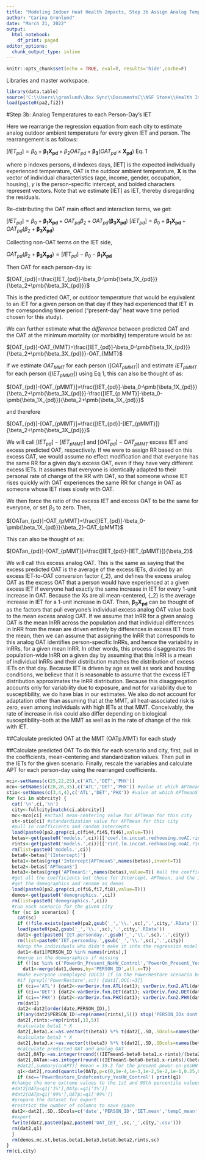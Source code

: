 ---
title: "Modeling Indoor Heat Health Impacts, Step 3b Assign Analog Temperatures to Person-Days"
author: "Carina Gronlund"
date: "March 21, 2022"
output:
  html_notebook:
    df_print: paged
editor_options:
  chunk_output_type: inline
---

```{r chunk setup, include=FALSE}
knitr::opts_chunk$set(echo = TRUE, eval=T, results='hide',cache=F)
```

Libraries and master workspace.
```{r libs, eval=T}
library(data.table)
source('C:\\Users\\gronlund\\Box Sync\\DocumentsC\\NSF Stone\\Health Impact Function\\Programs\\paths_filenames.R', local = knitr::knit_global())
load(paste0(pa2,fi2))
```

#Step 3b: Analog Temperatures to each Person-Day's IET

Here we rearrange the regression equation from each city to estimate analog outdoor ambient temperature for every given IET and person. The rearrangement is as follows:

$[IET_{pd}]=\beta_0+\pmb{\beta_1X_{pd}}+\beta_2OAT_{pd}+\pmb{\beta_3}(OAT_{pd}\times\pmb{X_{pd}})$ Eq. 1

where p indexes persons, d indexes days, [IET] is the expected individually experienced temperature, OAT is the outdoor ambient temperature, $\pmb{X}$ is the vector of individual characteristics (age, income, gender, occupation, housing), $\gamma$ is the person-specific intercept, and bolded characters represent vectors. Note that we estimate [IET] as IET, thereby disregarding the residuals.

Re-distributing the OAT main effect and interaction terms, we get:

$[IET_{pd}]=\beta_0+\pmb{\beta_1X_{pd}}+OAT_{pd}\beta_2+OAT_{pd}(\pmb{\beta_3X_{pd}})$
$[IET_{pd}]=\beta_0+\pmb{\beta_1X_{pd}}+OAT_{pd}(\beta_2+\pmb{\beta_3X_{pd}})$

Collecting non-OAT terms on the IET side,

$OAT_{pd}(\beta_2+\pmb{\beta_3X_{pd}})=[IET_{pd}]-\beta_0-\pmb{\beta_1X_{pd}}$

Then OAT for each person-day is:

$[OAT_{pd}]=\frac{[IET_{pd}]-\beta_0-\pmb{\beta_1X_{pd}}}{\beta_2+\pmb{\beta_3X_{pd}}}$

This is the predicted OAT, or outdoor temperature that would be equivalent to an IET for a given person on that day if they had experienced that IET in the corresponding time period ("present-day" heat wave time period chosen for this study). 

We can further estimate what the *difference* between predicted OAT and the OAT at the minimum mortality (or morbidity) temperature would be as:

$[OAT_{pd}]-OAT_{MMT}=\frac{[IET_{pd}]-\beta_0-\pmb{\beta_1X_{pd}}}{\beta_2+\pmb{\beta_3X_{pd}}}-OAT_{MMT}$

If we estimate $OAT_{MMT}$ for each person ($[OAT_{pMMT}]$) and estimate $IET_{pMMT}$ for each person ($[IET_{pMMT}]$) using Eq 1, this can also be thought of as:

$[OAT_{pd}]-[OAT_{pMMT}]=\frac{[IET_{pd}]-\beta_0-\pmb{\beta_1X_{pd}}}{\beta_2+\pmb{\beta_3X_{pd}}}-\frac{[IET_{p MMT}]-\beta_0-\pmb{\beta_1X_{pd}}}{\beta_2+\pmb{\beta_3X_{pd}}}$

and therefore

$[OAT_{pd}]-[OAT_{pMMT}]=\frac{[IET_{pd}]-[IET_{pMMT}]}{\beta_2+\pmb{\beta_3X_{pd}}}$

We will call $[IET_{pd}]-[IET_{pMMT}]$ and $[OAT_{pd}]-OAT_{pMMT}$ excess IET and excess predicted OAT, respectively. If we were to assign RR based on this excess OAT, we would assume no effect modification and that everyone has the same RR for a given day's excess OAT, even if they have very different excess IETs. It assumes that everyone is identically adapted to their personal rate of change of the RR with OAT, so that someone whose IET rises quickly with OAT experiences the same RR for change in OAT as someone whose IET rises slowly with OAT.

We then force the ratio of the excess IET and excess OAT to be the same for everyone, or set $\beta_3$ to zero. Then,

$[OATan_{pd}]-OAT_{pMMT}=\frac{[IET_{pd}]-\beta_0-\pmb{\beta_1X_{pd}}}{\beta_2}-OAT_{pMMT}$

This can also be thought of as:

$[OATan_{pd}]-[OAT_{pMMT}]=\frac{[IET_{pd}]-[IET_{pMMT}]}{\beta_2}$


We will call this excess analog OAT. This is the same as saying that the excess predicted OAT is the average of the excess IETs, divided by an excess IET-to-OAT conversion factor {\beta_2}, and defines the excess analog OAT as the excess OAT that a person would have experienced at a given excess IET if everyone had exactly the same increase in IET for every 1-unit increase in OAT. Because the Xs are all mean-centered, {\beta_2} is the average increase in IET for a 1-unit increase in OAT. Then, $\pmb{\beta_3X_{pd}}$ can be thought of as the factors that pull everyone's individual excess analog OAT value back to the mean excess analog OAT. If we assume that lnRR for a given analog OAT is the mean lnRR across the population and that individual differences in lnRR from the mean are driven entirely by differences in excess IET from the mean, then we can assume that assigning the lnRR that corresponds to this analog OAT identifies person-specific lnRRs, and hence the variability in lnRRs, for a given mean lnRR. In other words, this process disaggreates the population-wide lnRR on a given day by assuming that this lnRR is a mean of individual lnRRs and their distribution matches the distribution of excess IETs on that day. Because IET is driven by age as well as work and housing conditions, we believe that it is reasonable to assume that the excess IET distribution approximates the lnRR distribution. Because this disaggregation accounts only for variability due to exposure, and not for variability due to susceptibility, we do have bias in our estimates. We also do not account for adaptation other than assuming that at the MMT, all heat-associated risk is zero, even among individuals with high IETs at that MMT. Conceivably, the rate of increase in risk could also differ depending on biological susceptibility--both at the MMT as well as in the rate of change of the risk with IET.

##Calculate predicted OAT at the MMT (OATp.MMT) for each study



##Calculate predicted OAT
To do this for each scenario and city, first, pull in the coefficients, mean-centering and standardization values. Then pull in the IETs for the given scenario. Finally, rescale the variables and calculate APT for each person-day using the rearranged coefficients.
```{r chunk-rearrange}
mci<-setNames(c(25,22,25),c('ATL','DET','PHX'))
mco<-setNames(c(28,26,35),c('ATL','DET','PHX')) #value at which APTmeanS was mean-centered for each city
stio<-setNames(c(3,4,4),c('ATL','DET','PHX')) #value at which APTmeanS and IETmeanS were standardized for each city
for (ci in abbrcity) {
  cat('\n',ci,'\n')
  city<-fullcity[match(ci,abbrcity)]
  mc<-mco[ci] #actual mean-centering value for APTmean for this city
  st<-stio[ci] #standardization value for APTmean for this city
  #pull in coefficients and random intercepts
  load(paste0(pa2,grep(ci,c(fi44,fi45,fi46),value=T)))
  betas<-get(paste0('models.',ci))[['coef.lm.inccat.redhousing.noAC.rint.scaled']] #coefficients
  rints<-get(paste0('models.',ci))[['rint.lm.inccat.redhousing.noAC.rint.scaled']] #random intercepts
  rm(list=paste0('models.',ci))
  beta0<-betas['(Intercept)']
  beta1<-betas[grep('Intercept|APTmeanS',names(betas),invert=T)]
  beta2<-betas['APTmeanS']
  beta3<-betas[grep('APTmeanS:',names(betas),value=T)] #all the coefficients for the interaction terms
  #get all the coefficients but those for Intercept, APTmean, and the interactions with APTmean
  #get the demographics and rename as demos
  load(paste0(pa2,grep(ci,c(fi6,fi7,fi8),value=T)))
  demos<-get(paste0('demographics.',ci))
  rm(list=paste0('demographics.',ci))
  #run each scenario for the given city
  for (sc in scenarios) {
    cat(sc)
    if (!file.exists(paste0(pa2,gsub('_','\\.',sc),'.',city,'.RData'))) next
    load(paste0(pa2,gsub('_','\\.',sc),'.',city,'.RData'))
    dat1<-get(paste0('IET.personday.',gsub('_','\\.',sc),'.',city))
    rm(list=paste0('IET.personday.',gsub('_','\\.',sc),'.',city))
    #drop the individuals who didn't make it into the regression model because of missings
    dat1<-dat1[PERSON_ID %in% names(rints),]
    #merge in the demographics if missing
    if (!(sc %in% c('PowerOn_Present_NoHW_Control','PowerOn_Present_YesHW_Control'))) {
      dat1<-merge(dat1,demos,by='PERSON_ID',all.x=T)}
    #make everyone unemployed (OCC3) if in the PowerRestore scenario because no one is working outside during the power outtage
    #if (grepl('PowerRestore',sc)) {dat1[,OCC:=3]}
    if (ci=='ATL') {dat2<-varDeriv.fxn.ATL(dat1); varDeriv.fxn2.ATL(dat2)}
    if (ci=='DET') {dat2<-varDeriv.fxn.DET(dat1); varDeriv.fxn2.DET(dat2)}
    if (ci=='PHX') {dat2<-varDeriv.fxn.PHX(dat1); varDeriv.fxn2.PHX(dat2)}
    rm(dat1)
    dat2<-dat2[order(date,PERSON_ID),]
    if(any(dat2$PERSON_ID!=rep(names(rints),5))) stop('PERSON_IDs dont match.')
    dat2[,rints:=rep(rints[,1],5)]
    #calculate beta1 * X
    dat2[,beta1.x:=as.vector(t(beta1) %*% t(dat2[,.SD,.SDcols=names(beta1)]))]
    #calculate beta3 * X
    dat2[,beta3.x:=as.vector(t(beta3) %*% t(dat2[,.SD,.SDcols=names(beta1)]))]
    #calculate predicted OAT and analog OAT
    dat2[,OATp:=as.integer(round(((IETmeanS-beta0-beta1.x-rints)/(beta2+beta3.x)*st+mc)*100,0))]
    dat2[,OATan:=as.integer(round(((IETmeanS-beta0-beta1.x-rints)/(beta2)*st+mc)*100,0))]
    #dat2[,summary(anAPT)] #mean = 39.3 for the present-power-on-yesHW-control scenario for Phoenix, regardless of model
    q1<-dat2[,round(quantile(OATp,p=c(0,1e-4,1e-3,1e-2,5e-2,1e-1,0.25,0.5,0.75,0.9,0.95,0.99,0.999,0.9999,1),na.rm=T),1)]
    if (sc=='PowerRestore_Endofcentury_YesHW_Control') print(q1)
  #change the more extreme values to the 1st and 99th percentile values
  #dat2[OATp<q1['1%'],OATp:=q1['1%']]
  #dat2[OATp>q1['99%'],OATp:=q1['99%']]
  #prepare the dataset for export
  #restrict the number of columns to save space
  dat2<-dat2[,.SD,.SDcols=c('date','PERSON_ID','IET.mean','tempC_mean','OATp','OATan')]
  #export
  fwrite(dat2,paste0(pa2,paste0('OAT_IET_',sc,'_',city,'.csv')))
  rm(dat2,q1)
  }
  rm(demos,mc,st,betas,beta1,beta3,beta0,beta2,rints,sc)
}
rm(ci,city)
```



